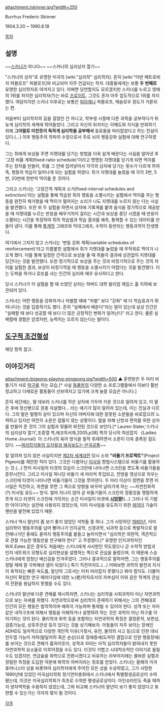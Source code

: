attachment:/skinner.jpg?width=250 

Burrhus Frederic Skinner

1904.3.20 ~ 1990.8.18

[[목차]]

== 설명 ==

~~[[스카너]]가 아니다~~ ~~스카너의 심리상자 열기~~

"스키너의 상자"로 유명한 미국의 [wiki:"심리학" 심리학자]. 흔히 [wiki:"이반 페트로비치 파블로프" 파블로프]와 비교되어 자주 언급되는 학자. 대중들에게는 보통 '''두 번째로''' 유명한 심리학자로 여겨지고 있다. 어쩌면 당연할지도 모르겠지만 스키너를 누르고 영예의 1위를 차지한 심리학자(?)는 바로 [[프로이트]]. 그것도 혼자 아주 압도적으로 1위를 차지했다. 여담이지만 스키너 이후로는 보통은 [[피아제]]나 파블로프, 매슬로우 정도가 거론되는 편.

처음부터 심리학자의 길을 걸었던 건 아니고, 학부생 시절에 다른 과목을 공부하다가 뒤늦게 심리학의 세계에 뛰어들었다. 그리고 자신의 뒤처지는 이해도와 지식을 만회하기 위해 '''그야말로 미친듯이 독하게 심리학을 공부해서''' 동료들을 따라잡았다고 하는 전설이 있다.(…) 이후 행동주의 학파의 수장으로서 주로 뇌의 행동강화 실험에 대해 연구하였다.

그는 쥐에게 보상을 주면 지렛대를 당기는 방법을 더욱 쉽게 배운다는 사실을 알아낸 후 '고정 비율 계획(fixed-ratio schedule)'이라고 명명된 지렛대를 당기게 되면 먹이를 주는 장치를 만들어, 쥐를 그 안에 집어넣어서 각각의 상자에 당기는 횟수가 다르게 하여 즉, 행동의 학습이 일어나게 되는 실험을 하였다. 쥐가 지렛대를 눌렀을 때 각각 3번, 5번, 20번에 한번씩 먹이를 준 것이다.

그리고 스키너는 '고정간격 계획과 소거(fixed-interval schedules and extinction)'라는 실험을 통해 학습된 쥐의 행동을 소멸시키는 실험에서 먹이를 주는 행동을 완전히 제거했을 때 먹이가 떨어지는 소리가 나도 지렛대를 누르지 않는 다는 사실을 발견했다. 또한 위 두 실험을 하면서 상자에 기록계를 붙여 음식을 정기적으로 제공받을 때 지렛대를 누르는 반응을 배우기까지 걸리는 시간과 보상을 중단 시켰을 때 반응이 소멸되는 시간을 측정하여 쥐의 학습법과 학습 결과를 예측, 통제할 수 있는 데이터를 만들어 냈다. 이를 통해 [[통계학]] 그래프와 막대그래프, 수학이 동반되는 행동과학이 탄생했다.

여기에서 그치지 않고 스키너는 '변동 강화 계획(variable schedules of reinforcement)'라고 이름붙힌 실험에서 쥐가 지렛대를 눌렀을 때 무작위로 먹이가 나오게 했다. 이를 통해 일정한 간격으로 보상을 줄 때 쥐들이 결과에 상관없이 지렛대를 당긴다는 것을 발견했다. 또한 정기적으로 보상을 주는 것과 비정기적으로 주는 것의 차이를 실험한 결과, 보상이 비정기적일 때 행동을 소멸시키기 어렵다는 것을 발견했다. 이는 도박을 하거나 로또를 사는 인간의 심리와 매우 유사하다고 한다.

당시 스키너가 이 실험을 할 때 쓰였던 상자는 하버드 대학 윌리엄 제임스 홀 지하에 보관되어 있다.

스키너는 어떤 행동을 강화하거나 처벌할 때에 "처벌" 보다 "강화" 에 더 학습효과가 뛰어나다는 것을 입증하기도 했다. 흔히 "실패에서 배운다"라는 말이 있는데 실상 인간은 "실패할 때 보다 성공할 때 보다 더 많은 긍정적인 변화가 일어난다" 라고 한다. 물론 실패할때 경험은 얻겠지만, 능력치는 오르지 않는다는 말이다.

== [[도구적 조건형성]] ==

해당 항목 참고.

== 이야깃거리 ==

attachment:/pigeons-playing-pingpong.jpg?width=500
▲ 훈련받은 두 마리 비둘기가 서로 [[탁구]]를 치는 모습.[* 사실 [[동물원]]의 다양한 쇼 프로그램들에서 이보다 훨씬 정교하고 다채로운 활동들이 선보여지고 있기에 크게 놀랄 모습은 아니다.]

흔히 세간에는, 딸 데보라 스키너를 작은 상자에 가두어 키운 것으로 알려져 있고, 이 딸은 후에 정신병으로 권총 자살했다... 라는 얘기가 많이 알려져 있는데, 이는 진실과 다르다. 그의 딸은 멀쩡히 살아 있으며 자신의 아버지에 대한 잘못된 소문들을 바로잡으려 노력하고 있지만 여전히 소문은 잠들지 않는 상황이다. 딸을 위해 난방과 편의를 위한 상자를 만들어 준 것이 그의 실험과 맞물려 와전된 것으로 보인다.[* Lauren Slater,'스키너의 심리상자 열기',조증열 역,에코의서재,2005,p38] 특히 당시의 여성잡지 《Ladies Home Journal》이 스키너의 육아 방식을 밀착 취재하면서 소문이 더욱 증폭된 점도 있다. ~~[[위아더월드|여성잡지들의 오지랖과 왜곡보도는 만국공통]]~~

잘 알려져 있지 않은 사실이지만 [[제2차 세계대전]] 당시 소위 '''"비둘기 프로젝트"'''(Project Pigeon)를 제안한 적이 있다. 그것은 다름아닌 [[미사일]] 항법시스템으로 비둘기를 활용하는 것.(…) 먼저 미사일의 타겟의 모습이 스크린에 나타나면 스크린을 쪼도록 비둘기들을 훈련시킨다. 그리고 미사일 하나당 비둘기 세 마리씩 투입되고, 전방을 영상으로 띄우는 스크린에 타겟이 나타나면 비둘기들이 그것을 쪼아댄다. 두 마리 이상이 정면을 쪼면 미사일은 직진하고, 측면을 쪼면 그 쪽으로 방향을 바꾸어 날아가게 하는 ~~자연친화적(?) 미사일 유도~~ 방식. 얼마 지나지 않아 곧 비둘기들이 스크린의 정중앙을 맹렬하게 쪼게 되고 타겟이 스크린에 가득차는 순간 미사일이 타겟에 '''[[시밤쾅]]!'''(…) 그러나 이 기발한 아이디어는 실전에 사용되지 않았는데, 이미 미사일을 유도하기 위한 [[레이더]] 기술이 웬만큼 발전해 있었기 때문.

스키너 역시 말년이 좀 보기 좋지 않았던 석학들 중 하나. 그가 사망하던 [[1990년]], 이미 심리학이 행동주의를 넘어 뻗어나가 인지공학, 신경과학, 뇌과학 등으로 폭발적으로 발전해나가던 중에도 끝까지 행동주의를 붙들고 늘어지면서 "심리학은 외현적, 객관적으로 관찰 가능한 행동만을 연구해야 한다" 고 주장했다.[* 유명한 인지과학자인 W.K.Estes 같은 경우도 처음에는 스키너에게 사사받던 학도였으나 곧 수학적 방법과 인지 네트워크 모형도로 심리현상을 설명하는 쪽으로 관심을 돌렸으며, 이 때문에 스승 스키너에게 엄청난 배신감을 안겨주었다. 그러나 결과적으로 말하자면, 그는 행동주의를 정말 제때 잘 극복해낸 셈이 되었다.] 죽기 직전까지도.(…) 어찌보면 과학의 발전과 지식이 축적되는 빠른 속도를, 말년의 그로서는 미처 따라잡지 못했다고 봐야 할지도. 더불어 자신이 확립한 연구 패러다임에 대한 노(老)학자로서의 자부심이 이와 같은 학계의 관심의 전환을 용납하지 못했을 수도 있다.

스키너의 말년에 다른 견해를 제시하자면, 스키너는 심리학을 사회과학이 아닌 자연과학으로 보는 자세를 취했다. 자연과학으로써 심리학이 존재하기 위해서는 그의 견해대로 인간의 모든 행동은 법칙적이며 예측이 가능하며 통제될 수 있어야 한다. 성격 또는 자아 같은 내적구조에 의해서 행동을 이해하거나 설명하려 하는 것은 과학이 아닌 허구를 이야기하는 것이 된다. 물리학과 화학 등을 포함하는 자연과학의 특징은 결정론적, 보편성, 검증가능성, 상호주관성 등이 있다는 것을 상기해보자. 아동들이 자주 보이는 장애인 ADHD도 일차적으로 다양한 개인적 이유(가정사, 유전, 불의의 사고 등)으로 인한 대뇌 전두엽 기능이 저하(발달저하 혹은 손상)으로 장애증세(도파민 결핍으로 인한 행동장애)를 보이는 것으로 견해가 좁혀지듯이, 성격과 자아는 아직 심리학자들이 밝혀내지 못한 자연과학적 요소들로 이루어졌을 수도 있다. 이것이 가볍고 시대착오적인 이야기로 들릴수도 있겠지만, 연금술을 화학으로 전환시켰다고 비유하는 라부아지에는 올바른 실험과 정밀한 측정을 도입한 덕분에 화학의 아버지라는 칭호를 얻었다. 스키너는 올해의 미국 휴머니스타 상을 비롯하여 심리학자에게 주어진 모든 상을 수상하였고, 그가 사망한 1990년에 있었던 미국심리학회 정기연차총회에서 스키너에서 특별평생공로상이 수여됐는데, 이것은 미국심리학회가 최초로 수여한 평생공로상이다. 아인슈타인도 죽을 때까지 양자역학을 수용하지 않았는데, 그와 비교해 스키너의 말년이 보기 좋지 않았다고 표현할 수 있는가는 각자의 몫이 될 것이다.


[[각주]]
